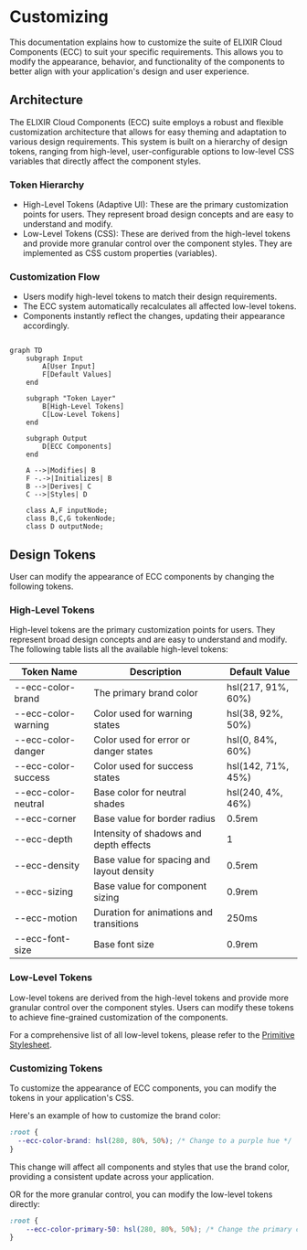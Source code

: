 # Customizing

This documentation explains how to customize the suite of ELIXIR Cloud Components (ECC) to suit your specific requirements.
This allows you to modify the appearance, behavior, and functionality of the components to better align with your application's design and user experience.

## Architecture

The ELIXIR Cloud Components (ECC) suite employs a robust and flexible customization architecture that allows for easy theming and adaptation to various design requirements. 
This system is built on a hierarchy of design tokens, ranging from high-level, user-configurable options to low-level CSS variables that directly affect the component styles.

### Token Hierarchy

- High-Level Tokens (Adaptive UI): These are the primary customization points for users. They represent broad design concepts and are easy to understand and modify.
- Low-Level Tokens (CSS): These are derived from the high-level tokens and provide more granular control over the component styles. They are implemented as CSS custom properties (variables).


### Customization Flow

- Users modify high-level tokens to match their design requirements.
- The ECC system automatically recalculates all affected low-level tokens.
- Components instantly reflect the changes, updating their appearance accordingly.

```mermaid

graph TD
    subgraph Input
        A[User Input]
        F[Default Values]
    end

    subgraph "Token Layer"
        B[High-Level Tokens]
        C[Low-Level Tokens]
    end

    subgraph Output
        D[ECC Components]
    end

    A -->|Modifies| B
    F -.->|Initializes| B
    B -->|Derives| C
    C -->|Styles| D
    
    class A,F inputNode;
    class B,C,G tokenNode;
    class D outputNode;

```

## Design Tokens

User can modify the appearance of ECC components by changing the following tokens.

### High-Level Tokens

High-level tokens are the primary customization points for users. They represent broad design concepts and are easy to understand and modify. The following table lists all the available high-level tokens:

| Token Name | Description | Default Value |
|------------|-------------|---------------|
| --ecc-color-brand | The primary brand color | hsl(217, 91%, 60%) |
| --ecc-color-warning | Color used for warning states | hsl(38, 92%, 50%) |
| --ecc-color-danger | Color used for error or danger states | hsl(0, 84%, 60%) |
| --ecc-color-success | Color used for success states | hsl(142, 71%, 45%) |
| --ecc-color-neutral | Base color for neutral shades | hsl(240, 4%, 46%) |
| --ecc-corner | Base value for border radius | 0.5rem |
| --ecc-depth | Intensity of shadows and depth effects | 1 |
| --ecc-density | Base value for spacing and layout density | 0.5rem |
| --ecc-sizing | Base value for component sizing | 0.9rem |
| --ecc-motion | Duration for animations and transitions | 250ms |
| --ecc-font-size | Base font size | 0.9rem |

### Low-Level Tokens

Low-level tokens are derived from the high-level tokens and provide more granular control over the component styles. Users can modify these tokens to achieve fine-grained customization of the components.

For a comprehensive list of all low-level tokens, please refer to the [Primitive Stylesheet](https://github.com/elixir-cloud-aai/cloud-components/blob/main/packages/ecc-utils-design/src/styles/primitive.styles.ts).

### Customizing Tokens

To customize the appearance of ECC components, you can modify the tokens in your application's CSS.

Here's an example of how to customize the brand color:

```css
:root {
  --ecc-color-brand: hsl(280, 80%, 50%); /* Change to a purple hue */
}
```

This change will affect all components and styles that use the brand color, providing a consistent update across your application.

OR for the more granular control, you can modify the low-level tokens directly:

```css
:root {
    --ecc-color-primary-50: hsl(280, 80%, 50%); /* Change the primary color to a purple hue */
}
```